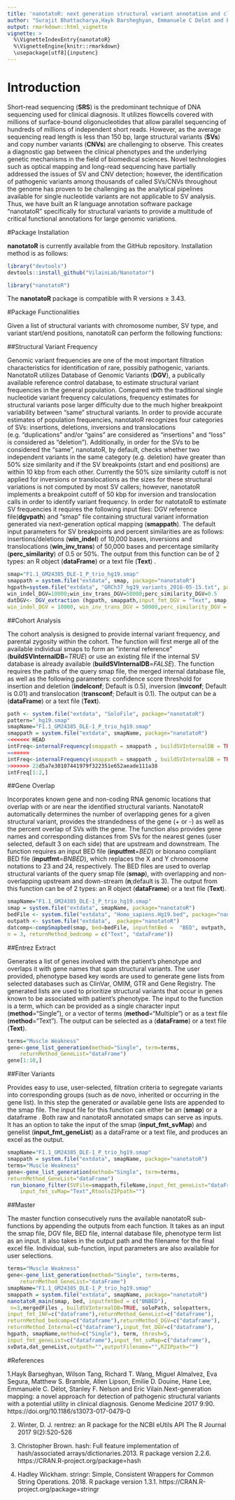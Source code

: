 ```yaml
---
title: 'nanotatoR: next generation structural variant annotation and classification'
author: "Surajit Bhattacharya,Hayk Barsheghyan, Emmanuele C Delot and Eric Vilain"
output: rmarkdown::html_vignette
vignette: >
  %\VignetteIndexEntry{nanotatoR}
  %\VignetteEngine{knitr::rmarkdown}
  \usepackage[utf8]{inputenc}
---
```


# Introduction
Short-read sequencing (**SRS**) is the predominant technique of DNA sequencing used for clinical diagnosis. It utilizes flowcells covered with millions of surface-bound oligonucleotides that allow parallel sequencing of hundreds of millions of independent short reads. However, as the average sequencing read length is less than 150 bp, large structural variants (**SVs**) and copy number variants (**CNVs**) are challenging to observe. This creates a diagnostic gap between the clinical phenotypes and the underlying genetic mechanisms in the field of biomedical sciences. Novel technologies such as optical mapping and long-read sequencing have partially addressed the issues of SV and CNV detection; however, the identification of pathogenic variants among thousands of called SVs/CNVs throughout the genome has proven to be challenging as the analytical pipelines available for single nucleotide variants are not applicable to SV analysis. Thus, we have built an R language annotation software package “nanotatoR” specifically for structural variants to provide a multitude of critical functional annotations for large genomic variations.

#Package Installation

**nanotatoR** is currently available from the GitHub repository. Installation method is as follows:
```r
library("devtools")
devtools::install_github("VilainLab/Nanotator")
```

```r
library("nanotatoR")
```

The **nanotatoR** package is compatible with R versions ≥ 3.43.

#Package Functionalities

Given a list of structural variants with chromosome number, SV type, and variant start/end positions, nanotatoR can perform the following functions:

##Structural Variant Frequency

Genomic variant frequencies are one of the most important filtration characteristics for identification of rare, possibly pathogenic, variants. NanotatoR utilizes Database of Genomic Variants (**DGV**), a publically available reference control database, to estimate structural variant frequencies in the general population. Compared with the traditional single nucleotide variant frequency calculations, frequency estimates for structural variants pose larger difficulty due to the much higher breakpoint variability between “same” structural variants. In order to provide accurate estimates of population frequencies, nanotatoR recognizes four categories of SVs: insertions, deletions, inversions and translocations (e.g. “duplications” and/or “gains” are considered as “insertions” and “loss” is considered as “deletion”). Additionally, in order for the SVs to be considered the “same”, nanotatoR, by default, checks whether two independent variants in the same category (e.g. deletion) have greater than 50% size similarity and if the SV breakpoints (start and end positions) are within 10 kbp from each other. Currently the 50% size similarity cutoff is not applied for inversions or translocations as the sizes for these structural variations is not computed by most SV callers; however, nanotatoR implements a breakpoint cutoff of 50 kbp for inversion and translocation calls in order to identify variant frequency. In order for natotatoR to estimate SV frequencies it requires the following input files: DGV reference file(**dgvpath**) and “smap” file containing structural variant information generated via next-generation optical mapping  (**smappath**). The default input parameters for SV breakpoints and percent similarities are as follows: insertions/deletions (**win_indel**) of 10,000 bases, inversions and translocations  (**win_inv_trans**) of 50,000 bases and percentage similarity (**perc_similarity**) of 0.5 or 50%. The output from this function can be of 2 types: an R object (**dataFrame**) or a text file (**Text**) .
```r
smap="F1.1_GM24385_DLE-1_P_trio_hg19.smap"
smappath = system.file("extdata", smap, package="nanotatoR")
hgpath=system.file("extdata", "GRCh37_hg19_variants_2016-05-15.txt", package="nanotatoR")
win_indel_DGV=10000;win_inv_trans_DGV=50000;perc_similarity_DGV=0.5
datDGV<- DGV_extraction (hgpath, smappath,input_fmt_DGV = "Text", smap, 
win_indel_DGV = 10000, win_inv_trans_DGV = 50000,perc_similarity_DGV = 0.5,returnMethod_DGV="dataFrame")
```

##Cohort Analysis

The cohort analysis is designed to provide internal variant frequency, and parental zygosity within the cohort. The function will first merge all of the available individual smaps to form an “internal reference” (**buildSVInternalDB**=*TRUE*) or use an existing file if the internal SV database is already available (**buildSVInternalDB**=*FALSE*). The function requires the paths of the query smap file, the merged internal database file, as well as the following parameters: confidence score threshold for insertion and deletion (**indelconf**; Default is 0.5), inversion (**invconf**; Default is 0.01) and translocation (**transconf**; Default is 0.1). The output can be a (**dataFrame**) or a text file (**Text**).

```r
path <- system.file("extdata", "SoloFile", package="nanotatoR")
pattern="_hg19.smap"
smapName="F1.1_GM24385_DLE-1_P_trio_hg19.smap"
smappath = system.file("extdata", smapName, package="nanotatoR")
<<<<<<< HEAD
intFreq<-internalFrequency(smappath = smappath , buildSVInternalDB = TRUE, soloPath= path, smapName=smapName, solopattern = pattern,outpath = path,input_fmt_INF= "Text",win_indel = 10000,limsize= 1000,win_inv_trans= 50000, perc_similarity = 0.5,indelconf = 0.5, invconf = 0.01 ,transconf = 0.1,returnMethod_Internal = "dataFrame")
=======
intFreq<-internalFrequency(smappath = smappath , buildSVInternalDB = TRUE, smapName=smapName, soloPath= path, solopattern = pattern,outpath = path,input_fmt_INF= "Text",win_indel = 10000,limsize= 1000,win_inv_trans= 50000, perc_similarity = 0.5 ,indelconf = 0.5, invconf = 0.01, transconf = 0.1, returnMethod_Internal = "dataFrame")
>>>>>>> 22d5a7e30107441979f322351e652aeade111a38
intFreq[1:2,]
```

##Gene Overlap 

Incorporates known gene and non-coding RNA genomic locations that overlap with or are near the identified structural variants. NanotatoR automatically determines the number of overlapping genes for a given structural variant, provides the strandedness of the gene (+ or -) as well as the percent overlap of SVs with the gene. The function also provides gene names and corresponding distances from SVs for the nearest genes (user selected, default 3 on each side) that are upstream and downstream.
The function requires an input BED file (**inputfmt**=*BED*) or bionano compliant BED file (**inputfmt**=*BNBED*), which replaces the X and Y chromosome notations to 23 and 24, respectively. The BED files are used to overlap structural variants of the query smap file (**smap**), with overlapping and non-overlapping upstream and down-stream (**n**;default is 3). The output from this function can be of 2 types: an R object (**dataFrame**) or a text file (**Text**).


```r
smapName="F1.1_GM24385_DLE-1_P_trio_hg19.smap"
smap = system.file("extdata", smapName, package="nanotatoR")
bedFile <- system.file("extdata", "Homo_sapiens.Hg19.bed", package="nanotatoR")
outpath <- system.file("extdata",  package="nanotatoR")
datcomp<-compSmapbed(smap, bed=bedFile, inputfmtBed =  "BED", outpath, 
n = 3, returnMethod_bedcomp = c("Text", "dataFrame"))
```

##Entrez Extract

Generates a list of genes involved with the patient’s phenotype and overlaps it with gene names that span structural variants. The user provided, phenotype based key words are used to generate gene lists from selected databases such as ClinVar, OMIM, GTR and Gene Registry. The generated lists are used to prioritize structural variants that occur in genes known to be associated with patient’s phenotype.
The input to the function is a term, which can be provided as a single character input (**method**=“Single”), or a vector of terms (**method**=“Multiple”) or as a text file (**method**=“Text”). The output can be selected as a (**dataFrame**) or a text file (**Text**).

```r
terms="Muscle Weakness"
gene<-gene_list_generation(method="Single", term=terms, 
   	returnMethod_GeneList="dataFrame")
gene[1:10,]
```


##Filter Variants 

Provides easy to use, user-selected, filtration criteria to segregate variants into corresponding groups (such as de novo, inherited or occurring in the gene list). In this step the generated or available gene lists are appended to the smap file.
The input file for this function can either be an  (**smap**) or a dataframe . Both raw and nanotatoR annotated smaps can serve as inputs. It has an option to take the input of the smap (**input_fmt_svMap**) and genelist (**input_fmt_geneList**) as a dataFrame or a text file, and produces an excel as the output.

```r
smapName="F1.1_GM24385_DLE-1_P_trio_hg19.smap"
smappath = system.file("extdata", smapName, package="nanotatoR")
terms="Muscle Weakness"
gene<-gene_list_generation(method="Single", term=terms, 
returnMethod_GeneList="dataFrame")
 run_bionano_filter(SVFile=smappath,fileName,input_fmt_geneList="dataFrame",
    input_fmt_svMap="Text",RtoolsZIPpath="")
```

##Master

The master function consecutively runs the available nanotatoR sub-functions by appending the outputs from each function. 
It takes as an input the smap file, DGV file, BED file, internal database file, phenotype term list as an input. It also takes in the output path and the filename for the final excel file. Individual, sub-function, input parameters are also available for user selections.


```r
terms="Muscle Weakness"
gene<-gene_list_generation(method="Single", term=terms, 
  	returnMethod_GeneList="dataFrame")
smapName="F1.1_GM24385_DLE-1_P_trio_hg19.smap"
smappath = system.file("extdata", smapName, package="nanotatoR")
nanotatoR_main(smap, bed, inputfmtBed = c("BNBED"), 
 n=3,mergedFiles , buildSVInternalDB=TRUE, soloPath, solopattern, 
input_fmt_INF=c("dataframe"),returnMethod_GeneList=c("dataframe"),
returnMethod_bedcomp=c("dataframe"),returnMethod_DGV=c("dataframe"),
returnMethod_Internal=c("dataframe"),input_fmt_DGV=c("dataframe"),	
hgpath, smapName,method=c("Single"), term, thresh=5,
input_fmt_geneList=c("dataframe"),input_fmt_svMap=c("dataframe"),
svData,dat_geneList,outpath="",outputFilename="",RZIPpath="")
```

#References

1.Hayk Barseghyan, Wilson Tang, Richard T. Wang, Miguel Almalvez, Eva Segura, Matthew S. Bramble, Allen Lipson, Emilie D. Douine, Hane Lee, Emmanuèle C. Délot, Stanley F. Nelson and Eric Vilain.Next-generation mapping: a novel approach for detection of pathogenic structural variants with a potential utility in clinical diagnosis. Genome Medicine 2017 9:90. https://doi.org/10.1186/s13073-017-0479-0

2. Winter, D. J.  rentrez: an R package for the NCBI eUtils API The R Journal 2017 9(2):520-526

3. Christopher Brown.  hash: Full feature implementation of hash/associated arrays/dictionaries.2013. R package version 2.2.6. https://CRAN.R-project.org/package=hash

4. Hadley Wickham. stringr: Simple, Consistent Wrappers for Common String Operations. 2018. R package version 1.3.1. https://CRAN.R-project.org/package=stringr

